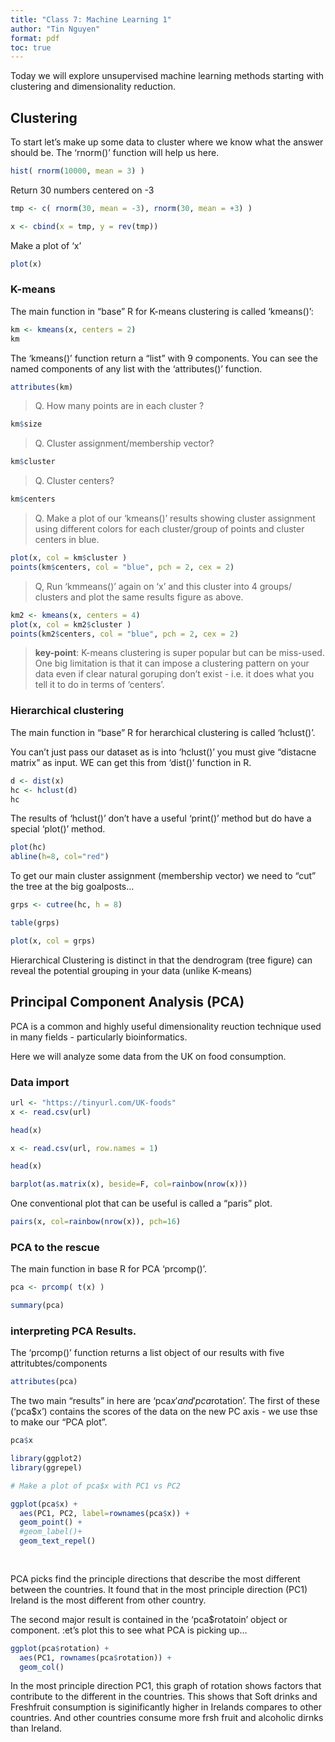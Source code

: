 ```yaml
---
title: "Class 7: Machine Learning 1"
author: "Tin Nguyen"
format: pdf
toc: true
---
```


Today we will explore unsupervised machine learning methods starting with clustering and dimensionality reduction.

## Clustering

To start let's make up some data to cluster where we know what the answer should be. The 'rnorm()' function will help us here.

```r

hist( rnorm(10000, mean = 3) )

```

Return 30 numbers centered on -3

```r

tmp <- c( rnorm(30, mean = -3), rnorm(30, mean = +3) )

x <- cbind(x = tmp, y = rev(tmp))


```

Make a plot of 'x'

```r

plot(x)

```

### K-means 

The main function in "base" R for K-means clustering is called 'kmeans()':


```r
km <- kmeans(x, centers = 2)
km 
```

The 'kmeans()' function return a "list" with 9 components. You can see the named components of any list with the 'attributes()' function.

```r
attributes(km)
```
> Q. How many points are in each cluster ?

```r
km$size
```

> Q. Cluster assignment/membership vector?

```r
km$cluster
```

> Q. Cluster centers?

```r
km$centers
```

> Q. Make a plot of our 'kmeans()' results showing cluster assignment using different colors for each cluster/group of points and cluster centers in blue.

```r

plot(x, col = km$cluster )
points(km$centers, col = "blue", pch = 2, cex = 2)

```

> Q, Run 'kmmeans()' again on 'x' and this cluster into 4 groups/ clusters and plot the same results figure as above.



```r

km2 <- kmeans(x, centers = 4)
plot(x, col = km2$cluster )
points(km2$centers, col = "blue", pch = 2, cex = 2)

```

> **key-point**: K-means clustering is super popular but can be miss-used. One big limitation is that it can impose a clustering pattern on your data even if clear natural goruping don't exist - i.e. it does what you tell it to do in terms of 'centers'.

### Hierarchical clustering

The main function in "base" R for herarchical clustering is called 'hclust()'. 

You can't just pass our dataset as is into 'hclust()' you must give "distacne matrix" as input. WE can get this from 'dist()' function in R.


```r

d <- dist(x)
hc <- hclust(d)
hc 

```

The results of 'hclust()' don't have a useful 'print()' method but do have a special 'plot()' method.

```r

plot(hc)
abline(h=8, col="red")

```

To get our main cluster assignment (membership vector) we need to "cut" the tree at the big goalposts...

```r

grps <- cutree(hc, h = 8)

```


```r

table(grps)

```

```r

plot(x, col = grps)

```

Hierarchical Clustering is distinct in that the dendrogram (tree figure) can reveal the potential grouping in your data (unlike K-means)


## Principal Component Analysis (PCA)

PCA is a common and highly useful dimensionality reuction technique used in many fields - particularly bioinformatics.

Here we will analyze some data from the UK on food consumption.

### Data import

```r

url <- "https://tinyurl.com/UK-foods"
x <- read.csv(url)

head(x)
```

```r

x <- read.csv(url, row.names = 1)

head(x)

```
```r
barplot(as.matrix(x), beside=F, col=rainbow(nrow(x)))
```


One conventional plot that can be useful is called a "paris" plot.


```r
pairs(x, col=rainbow(nrow(x)), pch=16)
```

### PCA to the rescue

The main function in base R for PCA 'prcomp()'.

```r

pca <- prcomp( t(x) )

summary(pca)

```
### interpreting PCA Results.

The 'prcomp()' function returns a list object of our results with five attritubtes/components

```r

attributes(pca)

```
The two main "results" in here are 'pca$x' and 'pca$rotation'. The first of these ('pca$x') contains the scores of the data on the new PC axis - we use thse to make our "PCA plot".

```r

pca$x 

```

```r

library(ggplot2)
library(ggrepel)

# Make a plot of pca$x with PC1 vs PC2

ggplot(pca$x) + 
  aes(PC1, PC2, label=rownames(pca$x)) +
  geom_point() +
  #geom_label()+
  geom_text_repel()
  
  
```
PCA picks find the principle directions that describe the most different between the countries. It found that in the most principle direction (PC1) Ireland is the most different from other country.


The second major result is contained in the 'pca$rotatoin' object or component. :et's plot this to see what PCA is picking up...

```r

ggplot(pca$rotation) +
  aes(PC1, rownames(pca$rotation)) + 
  geom_col()

```
In the most principle direction PC1, this graph of rotation shows factors that contribute to the different in the countries. This shows that Soft drinks and Freshfruit consumption is siginificantly higher in Irelands compares to other countries. And other countries consume more frsh fruit and alcoholic dirnks than Ireland. 






